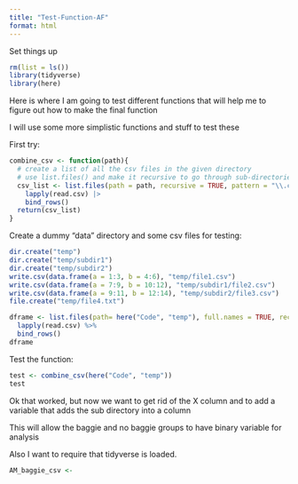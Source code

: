 ```yaml
---
title: "Test-Function-AF"
format: html
---
```


Set things up
```r
rm(list = ls())
library(tidyverse)
library(here)
```

Here is where I am going to test different functions that will help me to figure out how to make the final function

I will use some more simplistic functions and stuff to test these

First try:

```r
combine_csv <- function(path){
  # create a list of all the csv files in the given directory
  # use list.files() and make it recursive to go through sub-directories
  csv_list <- list.files(path = path, recursive = TRUE, pattern = "\\.csv$", full.names = TRUE) |> 
    lapply(read.csv) |>  
    bind_rows()
  return(csv_list)
}
```


Create a dummy "data" directory and some csv files for testing:

```r
dir.create("temp")
dir.create("temp/subdir1")
dir.create("temp/subdir2")
write.csv(data.frame(a = 1:3, b = 4:6), "temp/file1.csv")
write.csv(data.frame(a = 7:9, b = 10:12), "temp/subdir1/file2.csv")
write.csv(data.frame(a = 9:11, b = 12:14), "temp/subdir2/file3.csv")
file.create("temp/file4.txt")
```

```r
dframe <- list.files(path= here("Code", "temp"), full.names = TRUE, recursive = T, pattern = "\\.csv$") %>% 
  lapply(read.csv) %>% 
  bind_rows() 
dframe
```





Test the function:

```r
test <- combine_csv(here("Code", "temp"))
test
```

Ok that worked, but now we want to get rid of the X column and to add a variable that adds the sub directory into a column

This will allow the baggie and no baggie groups to have binary variable for analysis

Also I want to require that tidyverse is loaded.

```r
AM_baggie_csv <- 
```

